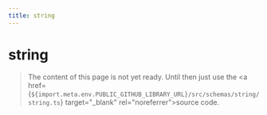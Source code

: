 ```yaml
---
title: string
---
```


# string

> The content of this page is not yet ready. Until then just use the <a href={`${import.meta.env.PUBLIC_GITHUB_LIBRARY_URL}/src/schemas/string/string.ts`} target="\_blank" rel="noreferrer">source code</a>.
